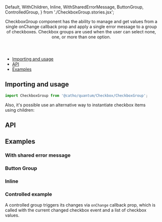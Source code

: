 


  Default,
  WithChildren,
  Inline,
  WithSharedErrorMessage,
  ButtonGroup,
  ControlledGroup,
} from './CheckboxGroup.stories.jsx';

<Meta title="Forms/Checkbox/CheckboxGroup" component={CheckboxGroup}  />

<Header title="Checkbox Group">
  CheckboxGroup component has the ability to manage and get
  values from a single onChange callback prop and apply a
  single error message to a group of checkboxes.
  Checkbox groups are used when the user can select none, one, or more than one option.

</Header>

- [Importing and usage](#importing)
- [API](#api)
- [Examples](#examples)

## <a id="importing"></a>Importing and usage

```js
import CheckboxGroup from '@catho/quantum/Checkbox/CheckboxGroup';
```

<Canvas>
  <Story story={Default} />
</Canvas>

<Alert icon="info" skin="primary">
  Also, it's possible use an alternative way to instantiate checkbox items using children:
</Alert>

<Canvas>
  <Story story={WithChildren} />
</Canvas>

## <a id="api"></a>API

<ArgsTable of={CheckboxGroup} />

## <a id="examples"></a>Examples

### With shared error message

<Canvas>
  <Story story={WithSharedErrorMessage} />
</Canvas>

### Button Group

<Canvas>
  <Story story={ButtonGroup} />
</Canvas>

### Inline

<Canvas>
  <Story story={Inline} />
</Canvas>

### Controlled example

<Alert icon="info" skin="primary">
  A controlled group triggers its changes via <code>onChange</code>
  callback prop, which is called with the current changed checkbox
  event and a list of checkbox values.
</Alert>

<Canvas>
  <Story story={ControlledGroup} />
</Canvas>